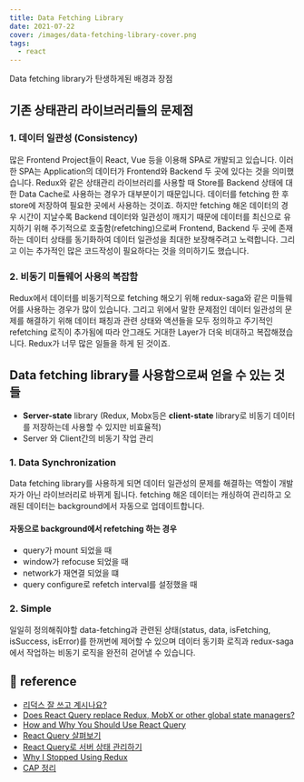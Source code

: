 ```yaml
---
title: Data Fetching Library
date: 2021-07-22
cover: /images/data-fetching-library-cover.png
tags:
  - react
---
```

Data fetching library가 탄생하게된 배경과 장점

## 기존 상태관리 라이브러리들의 문제점

### 1. 데이터 일관성 (Consistency)

많은 Frontend Project들이 React, Vue 등을 이용해 SPA로 개발되고 있습니다. 이러한 SPA는 Application의 데이터가 Frontend와 Backend 두 곳에 있다는 것을 의미했습니다. Redux와 같은 상태관리 라이브러리를 사용할 때 Store를 Backend 상태에 대한 Data Cache로 사용하는 경우가 대부분이기 때문입니다. 데이터를 fetching 한 후 store에 저장하여 필요한 곳에서 사용하는 것이죠. 하지만 fetching 해온 데이터의 경우 시간이 지날수록 Backend 데이터와 일관성이 깨지기 때문에 데이터를 최신으로 유지하기 위해 주기적으로 호출함(refetching)으로써 Frontend, Backend 두 곳에 존재하는 데이터 상태를 동기화하여 데이터 일관성을 최대한 보장해주려고 노력합니다. 그리고 이는 추가적인 많은 코드작성이 필요하다는 것을 의미하기도 했습니다.

### 2. 비동기 미들웨어 사용의 복잡함

Redux에서 데이터를 비동기적으로 fetching 해오기 위해 redux-saga와 같은 미들웨어를 사용하는 경우가 많이 있습니다. 그리고 위에서 말한 문제점인 데이터 일관성의 문제를 해결하기 위해 데이터 패칭과 관련 상태와 액션들을 모두 정의하고 주기적인 refetching 로직이 추가됨에 따라 안그래도 거대한 Layer가 더욱 비대하고 복잡해졌습니다. Redux가 너무 많은 일들을 하게 된 것이죠.

## Data fetching library를 사용함으로써 얻을 수 있는 것들

- **Server-state** library (Redux, Mobx등은 **client-state** library로 비동기 데이터를 저장하는데 사용할 수 있지만 비효율적)
- Server 와 Client간의 비동기 작업 관리

### 1. Data Synchronization

Data fetching library를 사용하게 되면 데이터 일관성의 문제를 해결하는 역할이 개발자가 아닌 라이브러리로 바뀌게 됩니다. fetching 해온 데이터는 캐싱하여 관리하고 오래된 데이터는 background에서 자동으로 업데이트합니다.

#### 자동으로 background에서 refetching 하는 경우

- query가 mount 되었을 때
- window가 refocuse 되었을 때
- network가 재연결 되었을 떄
- query configure로 refetch interval를 설정했을 때

### 2. Simple

일일히 정의해줘야할 data-fetching과 관련된 상태(status, data, isFetching, isSuccess, isError)를 한꺼번에 제어할 수 있으며 데이터 동기화 로직과 redux-saga에서 작업하는 비동기 로직을 완전히 걷어낼 수 있습니다.

## 📌 reference

- [리덕스 잘 쓰고 계시나요?](https://ridicorp.com/story/how-to-use-redux-in-ridi/)
- [Does React Query replace Redux, MobX or other global state managers?](https://react-query.tanstack.com/guides/does-this-replace-client-state)
- [How and Why You Should Use React Query](https://blog.bitsrc.io/how-to-start-using-react-query-4869e3d5680d)
- [React Query 살펴보기](https://maxkim-j.github.io/posts/react-query-preview)
- [React Query로 서버 상태 관리하기](https://blog.rhostem.com/posts/2021-02-01T00:00:00.000Z)
- [Why I Stopped Using Redux](https://dev.to/g_abud/why-i-quit-redux-1knl)
- [CAP 정리](https://ko.wikipedia.org/wiki/CAP_%EC%A0%95%EB%A6%AC)

